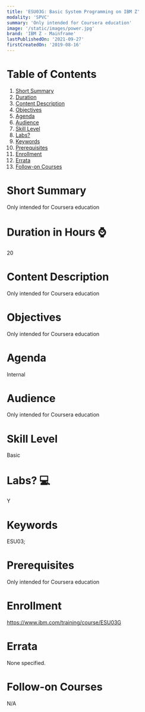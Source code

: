 ```yaml
---
title: 'ESU03G: Basic System Programming on IBM Z'
modality: 'SPVC'
summary: 'Only intended for Coursera education'
image: '/static/images/power.jpg'
brand: 'IBM Z - Mainframe'
lastPublishedOn: '2021-09-27'
firstCreatedOn: '2019-08-16'
---
```

# Table of Contents
1.  [Short Summary](#short-summary)
2.  [Duration](#duration-in-hours-)
3.  [Content Description](#content-description)
4.  [Objectives](#objectives)
5.  [Agenda](#agenda)
6.  [Audience](#audience)
7.  [Skill Level](#skill-level)
8.  [Labs?](#labs-)
9.  [Keywords](#keywords)
10. [Prerequisites](#prerequisites)
11. [Enrollment](#enrollment)
12. [Errata](#errata)
13. [Follow-on Courses](#follow-on-courses)

# Short Summary
Only intended for Coursera education

# Duration in Hours ⌚
20

# Content Description
<p>Only intended for Coursera education</p>

# Objectives
<p>Only intended for Coursera education</p>

# Agenda
<p>Internal</p>

# Audience
<p>Only intended for Coursera education</p>

# Skill Level
Basic               

# Labs? 💻
Y

# Keywords
ESU03;

# Prerequisites
<p>Only intended for Coursera education</p>

# Enrollment
https://www.ibm.com/training/course/ESU03G

# Errata
None specified.

# Follow-on Courses
N/A

